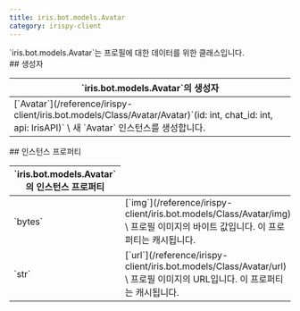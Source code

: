 ```yaml
---
title: iris.bot.models.Avatar
category: irispy-client
---
```


<Section>
  `iris.bot.models.Avatar`는 프로필에 대한 데이터를 위한 클래스입니다.
</Section>
<Section>
  ## 생성자

  <Table>
    <Thead>
      <Tr>
        <Th>`iris.bot.models.Avatar`의 생성자</Th>
      </Tr>
    </Thead>
    <Tbody>
      <Tr>
        <Td>
          [`Avatar`](/reference/irispy-client/iris.bot.models/Class/Avatar/Avatar)`(id: int, chat_id: int, api: IrisAPI)` \
          새 `Avatar` 인스턴스를 생성합니다.
        </Td>
      </Tr>
    </Tbody>
  </Table>
</Section>
<Section>
  ## 인스턴스 프로퍼티

  <Table>
    <Thead>
      <Tr>
        <Th colSpan={2}>`iris.bot.models.Avatar`의 인스턴스 프로퍼티</Th>
      </Tr>
    </Thead>
    <Tbody>
      <Tr>
        <Td><span>`bytes`</span></Td>
        <Td>
          [`img`](/reference/irispy-client/iris.bot.models/Class/Avatar/img) \
          프로필 이미지의 바이트 값입니다. 이 프로퍼티는 캐시됩니다.
        </Td>
      </Tr>
      <Tr>
        <Td><span>`str`</span></Td>
        <Td>
          [`url`](/reference/irispy-client/iris.bot.models/Class/Avatar/url) \
          프로필 이미지의 URL입니다. 이 프로퍼티는 캐시됩니다.
        </Td>
      </Tr>
    </Tbody>
  </Table>
</Section>
